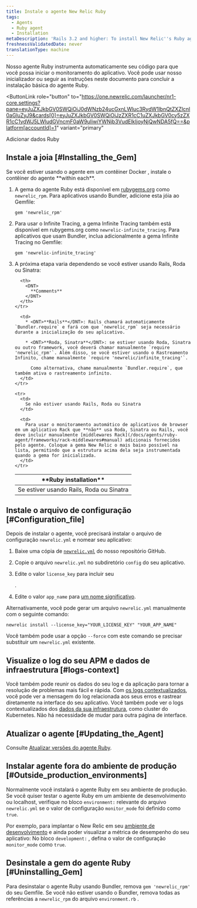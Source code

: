 ```yaml
---
title: Instale o agente New Relic Ruby
tags:
  - Agents
  - Ruby agent
  - Installation
metaDescription: 'Rails 3.2 and higher: To install New Relic''s Ruby agent as a gem, start here.'
freshnessValidatedDate: never
translationType: machine
---
```


Nosso agente Ruby instrumenta automaticamente seu código para que você possa iniciar o monitoramento do aplicativo. Você pode usar nosso inicializador ou seguir as instruções neste documento para concluir a instalação básica do agente Ruby.

<ButtonLink
  role="button"
  to="https://one.newrelic.com/launcher/nr1-core.settings?pane=eyJuZXJkbGV0SWQiOiJ0dWNzb24ucGxnLWluc3RydW1lbnQtZXZlcnl0aGluZyJ9&cards[0]=eyJuZXJkbGV0SWQiOiJzZXR1cC1uZXJkbGV0cy5zZXR1cC1ydWJ5LWludGVncmF0aW9uIiwiYWNjb3VudElkIjoyNjQwNDA5fQ==&platform[accountId]=1"
  variant="primary"
>
  Adicionar dados Ruby
</ButtonLink>

## Instale a joia [#Installing_the_Gem]

<Callout variant="important">
  Se você estiver usando o agente em um contêiner Docker , instale o contêiner do agente <DNT>**within each**</DNT>.
</Callout>

1. A gema do agente Ruby está disponível em [rubygems.org](https://rubygems.org/) como `newrelic_rpm`. Para aplicativos usando Bundler, adicione esta jóia ao Gemfile:

   ```
   gem 'newrelic_rpm'
   ```

2. Para usar o Infinite Tracing, a gema Infinite Tracing também está disponível em rubygems.org como `newrelic-infinite_tracing`. Para aplicativos que usam Bundler, inclua adicionalmente a gema Infinite Tracing no Gemfile:

   ```
   gem 'newrelic-infinite_tracing'
   ```

3. A próxima etapa varia dependendo se você estiver usando Rails, Roda ou Sinatra:

   <table>
     <thead>
       <tr>
         <th style={{ width: "200px" }}>
           <DNT>
             **Ruby installation**
           </DNT>
         </th>

         <th>
           <DNT>
             **Comments**
           </DNT>
         </th>
       </tr>
     </thead>

     <tbody>
       <tr>
         <td>
           Se estiver usando Rails, Roda ou Sinatra
         </td>

         <td>
           * <DNT>**Rails**</DNT>: Rails chamará automaticamente `Bundler.require` e fará com que `newrelic_rpm` seja necessário durante a inicialização do seu aplicativo.

           * <DNT>**Roda, Sinatra**</DNT>: se estiver usando Roda, Sinatra ou outro framework, você deverá chamar manualmente `require 'newrelic_rpm'`. Além disso, se você estiver usando o Rastreamento Infinito, chame manualmente `require 'newrelic/infinite_tracing'`.

             Como alternativa, chame manualmente `Bundler.require`, que também ativa o rastreamento infinito.
         </td>
       </tr>

       <tr>
         <td>
           Se não estiver usando Rails, Roda ou Sinatra
         </td>

         <td>
           Para usar o monitoramento automático de aplicativos de browser em um aplicativo Rack que **não** usa Roda, Sinatra ou Rails, você deve incluir manualmente [middlewares Rack](/docs/agents/ruby-agent/frameworks/rack-middlewares#manual) adicionais fornecidos pelo agente. Coloque a gema New Relic o mais baixo possível na lista, permitindo que a estrutura acima dela seja instrumentada quando a gema for inicializada.
         </td>
       </tr>
     </tbody>
   </table>

## Instale o arquivo de configuração [#Configuration_file]

Depois de instalar o agente, você precisará instalar o arquivo de configuração `newrelic.yml` e nomear seu aplicativo:

1. Baixe uma cópia de [`newrelic.yml`](https://github.com/newrelic/newrelic-ruby-agent/blob/dev/newrelic.yml) do nosso repositório GitHub.

2. Copie o arquivo `newrelic.yml` no subdiretório `config` do seu aplicativo.

3. Edite o valor `license_key` para incluir seu

   <InlinePopover type="licenseKey"/>

   .

4. Edite o valor `app_name` para [um nome significativo](/docs/agents/manage-apm-agents/app-naming/name-your-application).

Alternativamente, você pode gerar um arquivo `newrelic.yml` manualmente com o seguinte comando:

```
newrelic install --license_key="YOUR_LICENSE_KEY" "YOUR_APP_NAME"
```

Você também pode usar a opção `--force` com este comando se precisar substituir um `newrelic.yml` existente.

<InstallFeedback/>

## Visualize o log do seu APM e dados de infraestrutura [#logs-context]

Você também pode reunir os dados do seu log e da aplicação para tornar a resolução de problemas mais fácil e rápida. Com [os logs contextualizados](/docs/logs/logs-context/configure-logs-context-ruby/), você pode ver a mensagem do log relacionada aos seus erros e rastrear diretamente na interface do seu aplicativo. Você também pode ver o logs contextualizados dos [dados da sua infraestrutura](/docs/logs/forward-logs/forward-your-logs-using-infrastructure-agent/), como cluster do Kubernetes. Não há necessidade de mudar para outra página de interface.

## Atualizar o agente [#Updating_the_Agent]

Consulte [Atualizar versões do agente Ruby](/docs/agents/ruby-agent/installation/upgrade-ruby-agent-versions).

## Instalar agente fora do ambiente de produção [#Outside_production_environments]

Normalmente você instalará o agente Ruby em seu ambiente de produção. Se você quiser testar o agente Ruby em um ambiente de desenvolvimento ou localhost, verifique no bloco `environment:` relevante do arquivo `newrelic.yml` se o valor de configuração `monitor_mode` foi definido como `true`.

Por exemplo, para implantar o New Relic em seu [ambiente de desenvolvimento](/docs/ruby/developer-mode) e ainda poder visualizar a métrica de desempenho do seu aplicativo: No bloco `development:` , defina o valor de configuração `monitor_mode` como `true`.

## Desinstale a gem do agente Ruby [#Uninstalling_Gem]

Para desinstalar o agente Ruby usando Bundler, remova `gem 'newrelic_rpm'` do seu Gemfile. Se você não estiver usando o Bundler, remova todas as referências a `newrelic_rpm` do arquivo `environment.rb` .